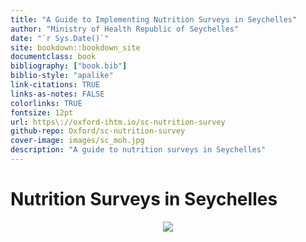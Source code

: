 ```yaml
--- 
title: "A Guide to Implementing Nutrition Surveys in Seychelles"
author: "Ministry of Health Republic of Seychelles"
date: "`r Sys.Date()`"
site: bookdown::bookdown_site
documentclass: book
bibliography: ["book.bib"]
biblio-style: "apalike"
link-citations: TRUE
links-as-notes: FALSE
colorlinks: TRUE
fontsize: 12pt
url: https\://oxford-ihtm.io/sc-nutrition-survey
github-repo: Oxford/sc-nutrition-survey
cover-image: images/sc_moh.jpg
description: "A guide to nutrition surveys in Seychelles"
---
```


# Nutrition Surveys in Seychelles {-}

<center>
![](images/sc_moh.jpg)
</center>
